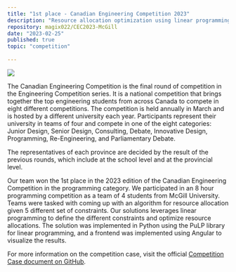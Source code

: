```yaml
---
title: "1st place - Canadian Engineering Competition 2023"
description: "Resource allocation optimization using linear programming for solving real-life scenarios."
repository: magix022/CEC2023-McGill
date: "2023-02-25"
published: true
topic: "competition"
  
---
```


![](/cec2023.png)


The Canadian Engineering Competition is the final round of competition in the Engineering Competition series. It is a national competition that brings together the top engineering students from across Canada to compete in eight different competitions. The competition is held annually in March and is hosted by a different university each year.
Participants represent their university in teams of four and compete in one of the eight categories: Junior Design, Senior Design, Consulting, Debate, Innovative Design, Programming, Re-Engineering, and Parliamentary Debate.


The representatives of each province are decided by the result of the previous rounds, which include at the school level and at the provincial level.

Our team won the 1st place in the 2023 edition of the Canadian Engineering Competition in the programming category. We participated in an 8 hour programming competition as a team of 4 students from McGill University.
Teams were tasked with coming up with an algorithm for resource allocation given 5 different set of constraints. Our solutions leverages linear programming to define the different constraints and optimize resource allocations. The solution was implemented in Python using the PuLP library for linear programming, and a frontend was implemented using Angular to visualize the results.

For more information on the competition case, visit the official [Competition Case document on GitHub](https://github.com/magix022/CEC2023-McGill/blob/master/Programming%20Competition%20Case%20Doc%20-%202023%20EN.pdf).
